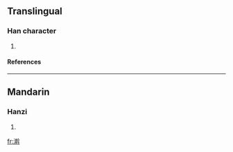 ==Translingual==
===Han character===
{{Han char|rn=85|rad=水|as=14|sn=17|four=3814<sub>0</sub>|canj=水十十十 (EJJJ), X水十十十 (XEJJJ)}}
# {{defn|Han|sort=水14}}
====References====
{{Han ref|kx=0656.100|dkj=18506|dj=1066.140|hdz=31766.070|uh=6FE3|ud=28643|bh=ED52|bd=60754}}

----
==Mandarin==
===Hanzi===
{{cmn-hanzi|pin=[[wò]] ([[wo4]])|wg=wo<sup>4</sup>}}
# {{defn|Mandarin}}

[[fr:濣]]
